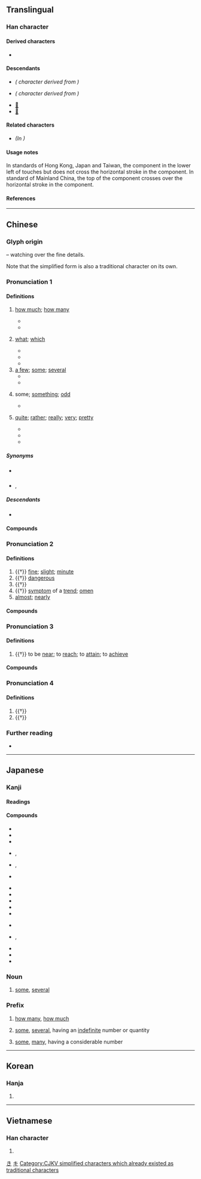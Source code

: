 {{also|几}}
{{character info/new}}
==Translingual==

===Han character===
{{Han char|rn=52|rad=幺|as=09|sn=12|four=22253|canj=VIHI|ids=⿻⿻𢆶戈人(G),⿹⿻𢆶戈人(HTJK)}} <!-- ⿻𢆶戍 is incorrect -->

====Derived characters====
* {{l|mul|[[機]], [[畿]], [[璣]], [[嘰]], [[䟇]], [[譏]], [[饑]], [[穖]], [[僟]], [[磯]], [[蟣]], [[𦠄]], [[𧰙]], [[𧗓]], [[𢇒]], [[𢇓]]}}

====Descendants====
* {{l|ja|き}} ''({{w|Hiragana}} character derived from {{w|Man'yōgana}})''
* {{l|ja|キ}} ''({{w|Katakana}} character derived from {{w|Man'yōgana}})''
* [[𛀤]]
* [[𛀥]]

====Related characters====
* {{l|mul|[[几]]}} ''(In {{w|simplified Chinese}})''

====Usage notes====
In standards of Hong Kong, Japan and Taiwan, the {{zh-l|*人}} component in the lower left of {{lang|zh|幾}} touches but does not cross the horizontal stroke in the {{zh-l|*戈}} component. In standard of Mainland China, the top of the {{lang|zh|人}} component crosses over the horizontal stroke in the {{lang|zh|戈}} component.

====References====
{{Han ref|kx=0342.140|dkj=09208|dj=0652.030|hdz=21095.080|uh=5E7E}}

[[Category:Han characters from which hiragana were derived|き]]
[[Category:Han characters from which katakana were derived|キ]]

----

==Chinese==
{{zh-forms|s=几|alt=㡬,𢆻,𢆼}}

===Glyph origin===
{{Han etym}}
{{Han compound|𢆶|戍|ls=ic|t1=silk threads; little things|t2=to guard against}} – watching over the fine details.

Note that the simplified form {{och-l|几|small table}} is also a traditional character on its own.

===Pronunciation 1===
{{zh-pron
|m=jǐ
|ma=y
|dg=җи2
|c=gei2
|h=pfs=kí
|md=gūi/gī
|md_note=gūi - vernacular; gī - literary
|mn=kúi/kí
|mn_note=kúi - vernacular; kí - literary
|mn-t=gui2/gi1/gua3
|mn-t_note=gui2 - vernacular; gi1 - literary; gua3 - variant
|w=2ji
|mc=3
|oc=2,2
|cat=det,pron,adv
}}

====Definitions====
{{zh-hanzi}}

# [[how much]]; [[how many]]
#: {{zh-x|幾位？|'''How many''' people [e.g. when entering restaurants]?}}
#* {{zh-x|你 要 幾 瓶？|'''How many''' bottles do you want?}}
#* {{zh-x|你 會 說 幾 種 語言？|'''How many''' languages do you speak?}}
# {{lb|zh|of number, time, date}} [[what]]; [[which]]
#* {{zh-x|幾 點鐘 了？|'''What''' time is it?}}
#* {{zh-x|今天 幾 號？|'''What's''' the date today?}}
#* {{zh-x|你 幾 號？|'''What's''' your number?}}
# [[a few]]; [[some]]; [[several]]
#* {{zh-x|我 邊 等 邊 瀏覽 幾 本 雜誌。|I browsed through '''some''' magazines while I waited.}}
#* {{zh-x|幾 天 后 他 將 回來。|He will be back in a '''few''' days.}}
# {{lb|zh|of numeral amounts}} some; [[something]]; [[odd]]
#* {{zh-x|八十 幾 年|eighty-'''something''' years; eighty-'''odd''' years}}
# {{lb|zh|Cantonese}} [[quite]]; [[rather]]; [[really]]; [[very]]; [[pretty]]
#* {{zh-x|幾 好睇|'''quite''' good-looking|C}}
#* {{zh-x|嗰時 我 媽{maa1-4}媽 就 要 一 支 支 噉 啲 衣裳 竹 呢，就 掛 住 啲 衫 要 用 佢 插 落去。幾 辛苦 㗎，有事 會{wui5} 跌 啲 竹 落 街 㗎。|My mother used to take bamboo poles like those, hang clothes on them and poke them down. It was '''rather''' difficult, and sometimes they would fall into the street.|C|ref=[https://www.youtube.com/watch?v=Xmrq1y9u50k&t=7m42s]}}
#* {{zh-x|你 冇 女朋友？梗係 唔 信 啦！冇 理由 㗎。你…幾 好 呀！|You don't have a girlfriend? Of course I don't believe you! Impossible. You're… not bad!|C|ref={{w2|zh|陳慧嫻}}, {{w2|zh|紅茶館_(歌曲)|紅茶館}}}}

=====Synonyms=====
* {{qualifier|how many}} {{zh-l|多少}}
* {{qualifier|Cantonese: quite}} {{zh-l|挺}}, {{zh-l|頗}}

=====Descendants=====
* {{desc|th|กี่||how many; how much|bor=1}}

====Compounds====
{{zh-der|fold=1|不多幾日|不消幾日|不知凡幾|吃幾碗乾飯|寥寥無幾|年幾|幾位|幾何|幾何圖形|幾何圖案|幾何學|幾何級數|幾個|幾兒|幾兒個|幾化|幾回|幾回價|幾多|幾家|幾家歡樂幾家愁|幾度春風|幾斤幾兩|幾時|幾曾|幾樣|幾次|幾次三番|幾歲|幾番|幾番家|幾眾|幾能勾|幾般|幾許|所剩無幾|春秋幾何|曾幾何時|未幾|無幾|相交滿天下，知心能幾人|相去無幾|相差無幾|立體幾何|老幾|解析幾何|幾內亞|幾內亞比索|新幾內亞|赤道幾內亞|巴布亞紐幾內亞|歐幾里得}}

===Pronunciation 2===
{{zh-pron
|m=jī
|c=gei1
|md=gĭ
|mn=ml:ki/kí
|mn-t=gi1
|w=1ji
|mc=2
|oc=1,1
|cat=a,n,adv
}}

====Definitions====
{{zh-hanzi}}

# {{†}} [[fine]]; [[slight]]; [[minute]]
# {{†}} [[dangerous]]
# {{†}} {{zh-alt-form|機|[[governmental]] [[affairs]]}}
# {{†}} [[symptom]] of a [[trend]]; [[omen]]
# [[almost]]; [[nearly]]

====Compounds====
{{zh-der|fold=1|幾乎|幾事|幾希|幾微|幾殆|幾社|幾諫|幾頓|庶幾|幾內亞|幾內亞比索|新幾內亞|赤道幾內亞|巴布亞紐幾內亞|極深研幾|歐幾里得|知幾其神|研幾探賾|研幾析理|萬幾|見幾|見幾而作}}

===Pronunciation 3===
{{zh-pron
|m=jī
|c=gei1
|md=gĭ
|mc=1
|oc=n,3
|cat=v
}}

====Definitions====
{{zh-hanzi}}

# {{†}} to be [[near]]; to [[reach]]; to [[attain]]; to [[achieve]]

====Compounds====
{{zh-der|fold=1|一蹴可幾}}

===Pronunciation 4===
{{zh-pron
|m=jì
|cat=v
}}

====Definitions====
{{zh-hanzi}}

# {{†}} {{zh-alt-form|冀|to [[hope]]; to [[look forward]] to}}
# {{†}} {{zh-alt-form|紀|[[age]]; [[year]]}}

===Further reading===
* {{thcwd|8349}}

{{zh-cat|Beginning}}

----

==Japanese==

===Kanji===
{{ja-kanji|grade=c|rs=幺09}}

====Readings====
{{ja-readings
|goon=け
|kanon=き
|kun=いく-, いく-つ, いく-ら
|nanori=い, く
}}

====Compounds====
{{top3}}
* {{ja-r|幾%程|いく%ほど|how many, how much}}
* {{ja-r|幾つ|いくつ|how old}}
* {{ja-r|幾ら|いくら|how many}}
* {{ja-r|幾%人|いく%にん}}, {{ja-r|幾%人|いく%たる|number of people}}
* {{ja-r|幾%何|き%か}}, {{ja-r|幾%何|いく%ばく|geometry}}
* {{ja-r|幾%何%学|き%か%がく|geometry (study of)}}
{{mid3}}
* {{ja-r|幾%夜|いく%よ|number of nights}}
* {{ja-r|幾%夜も|いく%よ も|for several nights}}
* {{ja-r|幾%分|いく%ぶん|partially}}
* {{ja-r|幾%千|いく%せん|thousands}}
* {{ja-r|幾%日|いく%にち|how many days}}
{{mid3}}
* {{ja-r|幾%日も|いく%にち も|for some days}}
* {{ja-r|幾%度|いく%ど}}, {{ja-r|幾%度|いく%たび|how often}}
* {{ja-r|幾%度も|いく%ど も|frequently}}
* {{ja-r|幾%許|いく%ばく|how much}}
* {{ja-r|幾%許も無く|いく%ばく も なく|before long}}
{{bottom}}

===Noun===
{{ja-noun|いく}}

# [[some]], [[several]]

===Prefix===
{{ja-pos|いく|prefix}}

# [[how many]], [[how much]]
#: {{ja-usex|'''幾'''箱 要ります か。|^'''いく'''-はこ いります か。|How many boxes do you want?}}
# [[some]], [[several]], having an [[indefinite]] number or quantity
#: {{ja-usex|'''幾'''千 と 云う 人|'''いく'''-せん と いう ひと|several thousand people}}
# [[some]], [[many]], having a considerable number
#: {{ja-usex|'''幾'''日 も 行って いた。|^'''いく'''-にち も いって いた。|I was gone for many days.}}

----

==Korean==

===Hanja===
{{ko-hanja|hangeul=기}}

# {{defn|lang=ko|sort=幺09}}

[[Category:CJKV simplified characters which already existed as traditional characters]]

----

==Vietnamese==

===Han character===
{{vi-hantu|[[cơ]], [[kỉ]], [[ki]]|rs=幺09}}

# {{defn|lang=vi|sort=幺09}}